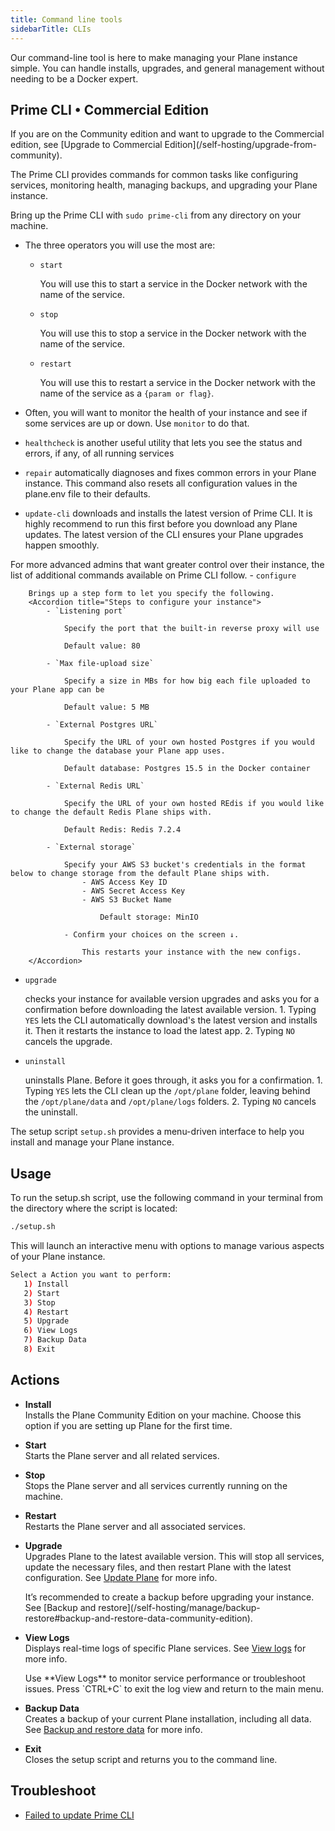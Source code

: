 ```yaml
---
title: Command line tools
sidebarTitle: CLIs
---
```


Our command-line tool is here to make managing your Plane instance simple. You can handle installs, upgrades, and general management without needing to be a Docker expert.


## Prime CLI • Commercial Edition
<Note>
If you are on the Community edition and want to upgrade to the Commercial edition, see [Upgrade to Commercial Edition](/self-hosting/upgrade-from-community).
</Note>

The Prime CLI provides commands for common tasks like configuring services, monitoring health, managing backups, and upgrading your Plane instance.

Bring up the Prime CLI with ```sudo prime-cli``` from any directory on your machine.

- The three operators you will use the most are:

    - `start`
    
        You will use this to start a service in the Docker network with the name of the service.

    - `stop`
    
        You will use this to stop a service in the Docker network with the name of the service.

    - `restart`
    
        You will use this to restart a service in the Docker network with the name of the service as a `{param or flag}`.
- Often, you will want to monitor the health of your instance and see if some services are up or down. Use `monitor` to do that.

- `healthcheck` is another useful utility that lets you see the status and errors, if any, of all running services

- `repair` automatically diagnoses and fixes common errors in your Plane instance. This command also resets all configuration values in the plane.env file to their defaults. 

- `update-cli` downloads and installs the latest version of Prime CLI.
    <Tip>
    It is highly recommend to run this first before you download any Plane updates. The latest version of the CLI ensures your Plane upgrades happen smoothly.
    </Tip>

For more advanced admins that want greater control over their instance, the list of additional commands available on Prime CLI follow.
    - `configure` 
    
        Brings up a step form to let you specify the following.
        <Accordion title="Steps to configure your instance">
            - `Listening port`
            
                Specify the port that the built-in reverse proxy will use

                Default value: 80

            - `Max file-upload size`
            
                Specify a size in MBs for how big each file uploaded to your Plane app can be

                Default value: 5 MB

            - `External Postgres URL`
            
                Specify the URL of your own hosted Postgres if you would like to change the database your Plane app uses.
        
                Default database: Postgres 15.5 in the Docker container

            - `External Redis URL`
            
                Specify the URL of your own hosted REdis if you would like to change the default Redis Plane ships with.

                Default Redis: Redis 7.2.4

            - `External storage`
            
                Specify your AWS S3 bucket's credentials in the format below to change storage from the default Plane ships with.
                    - AWS Access Key ID
                    - AWS Secret Access Key
                    - AWS S3 Bucket Name
        
                        Default storage: MinIO
            
                - Confirm your choices on the screen ↓. 

                    This restarts your instance with the new configs.
        </Accordion>

- `upgrade` 

    checks your instance for available version upgrades and asks you for a confirmation before downloading the latest available version.
        1. Typing `YES` lets the CLI automatically download's the latest version and installs it. Then it restarts the instance to load the latest app.
        2. Typing `NO` cancels the upgrade.

- `uninstall` 

    uninstalls Plane. Before it goes through, it asks you for a confirmation.
        1. Typing `YES` lets the CLI clean up the `/opt/plane` folder, leaving behind the `/opt/plane/data` and `/opt/plane/logs` folders.
        2. Typing `NO` cancels the uninstall.


<Accordion title="Setup.sh script • Community Edition">

The setup script `setup.sh` provides a menu-driven interface to help you install and manage your Plane instance.

## Usage
To run the setup.sh script, use the following command in your terminal from the directory where the script is located:

```bash
./setup.sh
```
This will launch an interactive menu with options to manage various aspects of your Plane instance.

```bash
Select a Action you want to perform:
   1) Install
   2) Start
   3) Stop
   4) Restart
   5) Upgrade
   6) View Logs
   7) Backup Data
   8) Exit
```

## Actions

- **Install**  
  Installs the Plane Community Edition on your machine. Choose this option if you are setting up Plane for the first time.

- **Start**  
  Starts the Plane server and all related services.

- **Stop**  
  Stops the Plane server and all services currently running on the machine.

- **Restart**  
  Restarts the Plane server and all associated services.

- **Upgrade**  
  Upgrades Plane to the latest available version. This will stop all services, update the necessary files, and then restart Plane with the latest configuration. See [Update Plane](/self-hosting/manage/upgrade-plane#update-plane-version-community-edition) for more info.

  <Warning>
  It’s recommended to create a backup before upgrading your instance. See [Backup and restore](/self-hosting/manage/backup-restore#backup-and-restore-data-community-edition).
  </Warning>

- **View Logs**  
  Displays real-time logs of specific Plane services. See [View logs](/self-hosting/manage/view-logs#view-container-logs-community-edition) for more info.

  <Tip>
  Use **View Logs** to monitor service performance or troubleshoot issues. Press `CTRL+C` to exit the log view and return to the main menu.
  </Tip>

- **Backup Data**  
  Creates a backup of your current Plane installation, including all data. See [Backup and restore data](/self-hosting/manage/backup-restore#backup-and-restore-data-community-edition) for more info.

- **Exit**  
  Closes the setup script and returns you to the command line.

</Accordion>

## Troubleshoot

- [Failed to update Prime CLI](/self-hosting/troubleshoot/cli-errors#failed-to-update-prime-cli)